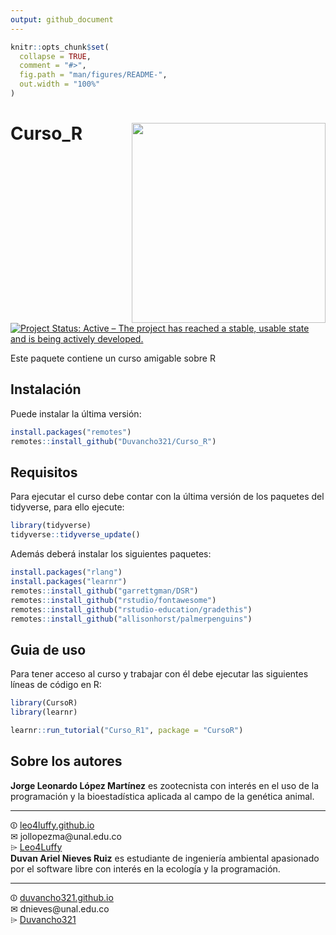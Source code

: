 ```yaml
---
output: github_document
---
```


```r
knitr::opts_chunk$set(
  collapse = TRUE,
  comment = "#>",
  fig.path = "man/figures/README-",
  out.width = "100%"
)
```

# Curso\_R <img src="./inst/tutorials/Curso_R1/images/Mi_practica-octocat.png" align="right" width="310" height="320" />

[![Project Status: Active – The project has reached a stable, usable state and is being actively developed.](https://www.repostatus.org/badges/latest/active.svg)](https://www.repostatus.org/#active)

Este paquete contiene un curso amigable sobre R 

## Instalación

Puede instalar la última versión:

``` r
install.packages("remotes")
remotes::install_github("Duvancho321/Curso_R")
```

## Requisitos

Para ejecutar el curso debe contar con la última versión de los paquetes del tidyverse, para ello ejecute:

``` r
library(tidyverse)
tidyverse::tidyverse_update()
```

Además deberá instalar los siguientes paquetes:

``` r
install.packages("rlang")
install.packages("learnr")
remotes::install_github("garrettgman/DSR")
remotes::install_github("rstudio/fontawesome")
remotes::install_github("rstudio-education/gradethis")
remotes::install_github("allisonhorst/palmerpenguins")
```

## Guia de uso

Para tener acceso al curso y trabajar con él debe ejecutar las siguientes líneas de código en R:

``` r
library(CursoR)
library(learnr)
```

``` r
learnr::run_tutorial("Curso_R1", package = "CursoR")
```

## Sobre los autores

<div class="row">
  <div class="col-md-6" markdown="1">
  __Jorge Leonardo López Martínez__ es zootecnista con interés en el uso de la programación y la bioestadística aplicada al campo de la genética animal.
  <HR>
  <i class="fab fa-black-tie"></i> ⏼ [leo4luffy.github.io](https://leo4luffy.github.io/)<br>
  <i class="fas fa-envelope"></i> ✉ jollopezma@unal.edu.co<br>
  <i class="fa fa-github"></i> 	⌲ [Leo4Luffy](https://github.com/Leo4Luffy)
  </div>
  <div class="col-md-6" markdown="1">
  __Duvan Ariel Nieves Ruiz__ es estudiante de ingeniería ambiental apasionado por el software libre con interés en la ecología y la programación.
  <HR>
  <i class="fab fa-black-tie"></i>  ⏼ [duvancho321.github.io](https://duvancho321.github.io/)<br>
  <i class="fas fa-envelope"></i> ✉ dnieves@unal.edu.co<br>
  <i class="fa fa-github"></i> 	⌲ [Duvancho321](https://github.com/Duvancho321)
  </div>
</div>
